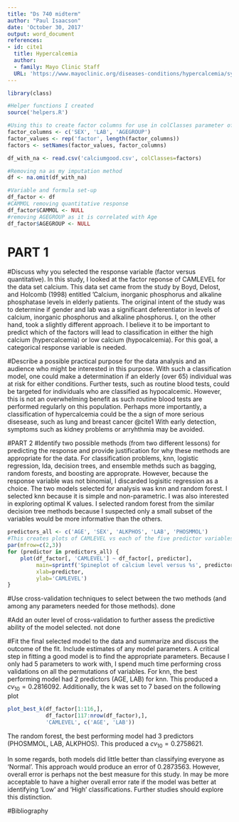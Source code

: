 ```yaml
---
title: "Ds 740 midterm"
author: "Paul Isaacson"
date: 'October 30, 2017'
output: word_document
references:
- id: cite1
  title: Hypercalcemia
  author:
  - family: Mayo Clinic Staff
  URL: 'https://www.mayoclinic.org/diseases-conditions/hypercalcemia/symptoms-causes/syc-20355523'
---
```

	
```r
library(class)

#Helper functions I created
source('helpers.R')

#Using this to create factor columns for use in colClasses parameter of read.csv
factor_columns <- c('SEX', 'LAB', 'AGEGROUP')
factor_values <- rep('factor', length(factor_columns))
factors <- setNames(factor_values, factor_columns)

df_with_na <- read.csv('calciumgood.csv', colClasses=factors)

#Removing na as my imputation method
df <- na.omit(df_with_na)

#Variable and formula set-up
df_factor <- df
#CAMMOL removing quantitative response
df_factor$CAMMOL <- NULL
#removing AGEGROUP as it is correlated with Age
df_factor$AGEGROUP <- NULL
```

# PART 1

#Discuss why you selected the response variable (factor versus quantitative).
In this study, I looked at the factor reponse of CAMLEVEL for the data set calcium. This data set came from the study by Boyd, Delost, and Holcomb (1998) entitled 'Calcium, inorganic phosphorus and alkaline phosphatase levels in elderly patients. The original intent of the study was to determine if gender and lab was a significant deferentiator in levels of calcium, inorganic phosphorus and alkaline phosphorus. I, on the other hand, took a slightly different approach. I believe it to be important to predict which of the factors will lead to classification in either the high calcium (hypercalcemia) or low calcium (hypocalcemia). For this goal, a categorical response variable is needed. 

#Describe a possible practical purpose for the data analysis and an audience who might be interested in this purpose.
With such a classification model, one could make a determination if an elderly (over 65) individual was at risk for either conditions. Further tests, such as routine blood tests, could be targeted for individuals who are classified as hypocalcemic. However, this is not an overwhelming benefit as such routine blood tests are performed regularly on this population. Perhaps more importantly, a classification of hypercalcemia could be the a sign of more serious disesease, such as lung and breast cancer @cite1 With early detection, symptoms such as kidney problems or arryhthmia may be avoided. 

#PART 2 
#Identify two possible methods (from two different lessons) for predicting the response and provide justification for why these methods are appropriate for the data.
For classification problems, knn, logistic regression, lda, decision trees, and ensemble methds such as bagging, random forests, and boosting are approprate. However, because the response variable was not binomial, I discarded logisitic regression as a choice. The two models selected for analysis was knn and random forest. I selected knn because it is simple and non-parametric. I was also interested in exploring optimal K values. I selected random forest from the similar decision tree methods because I suspected only a small subset of the variables would be more informative than the others.     

```r
predictors_all <- c('AGE', 'SEX', 'ALKPHOS', 'LAB', 'PHOSMMOL')
#This creates plots of CAMLEVEL vs each of the five predictor variables
par(mfrow=c(2,3))
for (predictor in predictors_all) {
	plot(df_factor[, 'CAMLEVEL'] ~ df_factor[, predictor],
		 main=sprintf('Spineplot of calcium level versus %s', predictor),
		 xlab=predictor,
		 ylab='CAMLEVEL')
}
```

#Use cross-validation techniques to select between the two methods (and among any parameters needed for those methods).
done

#Add an outer level of cross-validation to further assess the predictive ability of the model selected.
not done

#Fit the final selected model to the data and summarize and discuss the outcome of the fit. Include estimates of any model parameters.
A critical step in fitting a good model is to find the appropriate parameters. Because I only had 5 parameters to work with, I spend much time performing cross validations on all the permutations of variables. For knn, the best performing model had 2 predictors (AGE, LAB) for knn. This produced a $cv_{10} = 0.2816092$. Additionally, the k was set to 7 based on the following plot

```r
plot_best_k(df_factor[1:116,], 
			df_factor[117:nrow(df_factor),], 
			'CAMLEVEL', c('AGE', 'LAB'))
```

The random forest, the best performing model had 3 predictors (PHOSMMOL, LAB, ALKPHOS). This produced a $cv_{10} = 0.2758621$.

In some regards, both models did little better than classifying everyone as 'Normal'. This approach would produce an error of 0.2873563.  However, overall error is perhaps not the best measure for this study. In may be more acceptable to have a higher overall error rate if the model was better at identifying 'Low' and 'High' classifications. Further studies should explore this distinction.

#Bibliography